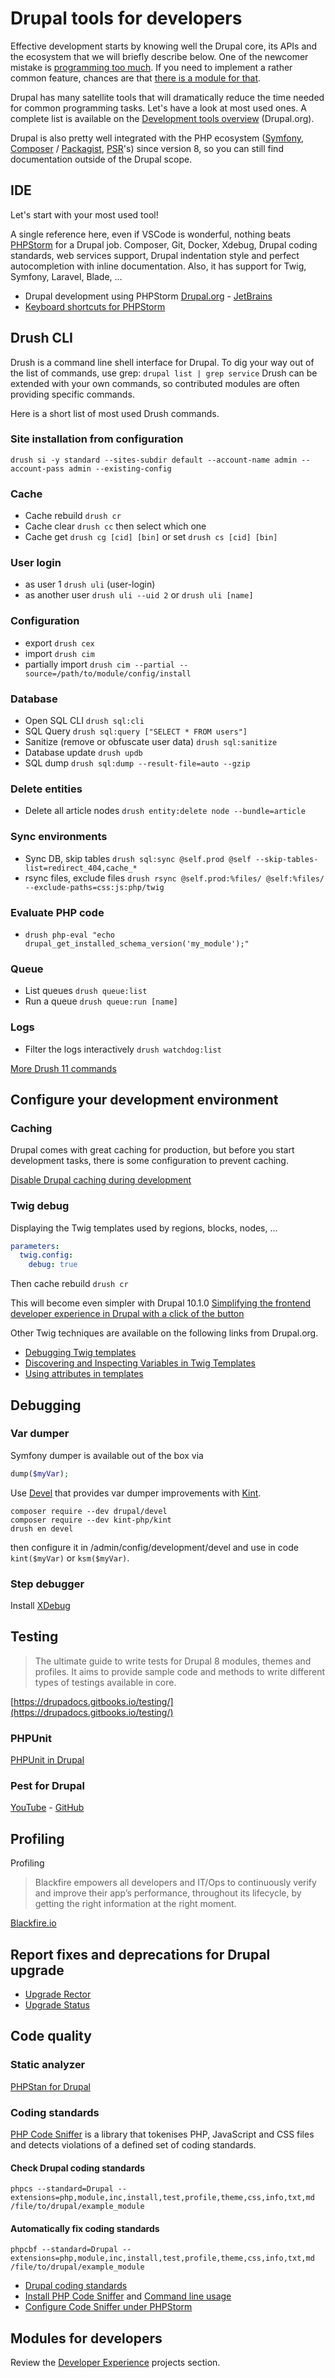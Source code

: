 # Drupal tools for developers

Effective development starts by knowing well the Drupal core, its APIs and the ecosystem that we will briefly describe below. One of the newcomer mistake is [programming too much](https://books.google.be/books?id=JrW9CgAAQBAJ&pg=PA73&lpg=PA73#v=onepage&q&f=false). If you need to implement a rather common feature, chances are that [there is a module for that](/build/modules-themes-distributions).

Drupal has many satellite tools that will dramatically reduce the time needed for common programming tasks. 
Let's have a look at most used ones. A complete list is available on the [Development tools overview](https://www.drupal.org/docs/develop/development-tools/development-tools-overview) (Drupal.org).

Drupal is also pretty well integrated with the PHP ecosystem ([Symfony](https://symfony.com/), [Composer](https://getcomposer.org/) / [Packagist](https://packagist.org/), [PSR](http://www.php-fig.org/psr/)'s) since version 8, so you can still find documentation outside of the Drupal scope.

## IDE

Let's start with your most used tool!

A single reference here, even if VSCode is wonderful, nothing beats [PHPStorm](https://www.jetbrains.com/phpstorm/) for a Drupal job.
Composer, Git, Docker, Xdebug, Drupal coding standards, web services support, Drupal indentation style
and perfect autocompletion with inline documentation. Also, it has support for Twig, Symfony, Laravel, Blade, ...

- Drupal development using PHPStorm [Drupal.org](https://www.drupal.org/docs/develop/development-tools/configuring-phpstorm) - [JetBrains](https://www.jetbrains.com/help/phpstorm/drupal-support.html)
- [Keyboard shortcuts for PHPStorm](https://www.jetbrains.com/help/phpstorm/mastering-keyboard-shortcuts.html)

## Drush CLI

Drush is a command line shell interface for Drupal.
To dig your way out of the list of commands, use grep: `drupal list | grep service`
Drush can be extended with your own commands, so contributed modules are often providing specific commands.

Here is a short list of most used Drush commands.

### Site installation from configuration

`drush si -y standard --sites-subdir default --account-name admin --account-pass admin --existing-config `

### Cache

- Cache rebuild `drush cr`
- Cache clear `drush cc` then select which one
- Cache get `drush cg [cid] [bin]` or set `drush cs [cid] [bin]`

### User login

- as user 1 `drush uli` (user-login)
- as another user `drush uli --uid 2` or `drush uli [name]`

### Configuration

- export `drush cex`
- import `drush cim`
- partially import `drush cim --partial --source=/path/to/module/config/install`

### Database

- Open SQL CLI `drush sql:cli`
- SQL Query `drush sql:query ["SELECT * FROM users"]`
- Sanitize (remove or obfuscate user data) `drush sql:sanitize`
- Database update `drush updb`
- SQL dump `drush sql:dump --result-file=auto --gzip`

### Delete entities

- Delete all article nodes `drush entity:delete node --bundle=article` 

### Sync environments

- Sync DB, skip tables `drush sql:sync @self.prod @self --skip-tables-list=redirect_404,cache_*`
- rsync files, exclude files `drush rsync @self.prod:%files/ @self:%files/ --exclude-paths=css:js:php/twig`

### Evaluate PHP code

- `drush php-eval "echo drupal_get_installed_schema_version('my_module');"`

### Queue

- List queues `drush queue:list`
- Run a queue `drush queue:run [name]`

### Logs

- Filter the logs interactively `drush watchdog:list`

[More Drush 11 commands](https://www.drush.org/11.x/commands/all/)

## Configure your development environment

### Caching

Drupal comes with great caching for production, but before you start development tasks, there is some configuration to prevent caching.

[Disable Drupal caching during development](https://www.drupal.org/node/2598914)

### Twig debug

Displaying the Twig templates used by regions, blocks, nodes, ...

```yaml filename="development.services.yml"
parameters:
  twig.config:
    debug: true
```

Then cache rebuild
`drush cr`

This will become even simpler with Drupal 10.1.0
[Simplifying the frontend developer experience in Drupal with a click of the button](https://mglaman.dev/blog/simplifying-frontend-developer-experience-drupal-click-button)

Other Twig techniques are available on the following links from Drupal.org.

*   [Debugging Twig templates](https://www.drupal.org/docs/8/theming/twig/debugging-twig-templates)
*   [Discovering and Inspecting Variables in Twig Templates](https://www.drupal.org/docs/8/theming/twig/discovering-and-inspecting-variables-in-twig-templates)
*   [Using attributes in templates](https://www.drupal.org/docs/8/theming-drupal-8/using-attributes-in-templates)

## Debugging

### Var dumper

Symfony dumper is available out of the box via

```php
dump($myVar);
```

Use [Devel](https://www.drupal.org/project/devel) that provides var dumper improvements with [Kint](https://github.com/kint-php/kint).

```
composer require --dev drupal/devel
composer require --dev kint-php/kint
drush en devel
```

then configure it in /admin/config/development/devel and use in code `kint($myVar)` or `ksm($myVar)`.

### Step debugger

Install [XDebug](https://www.drupal.org/docs/develop/development-tools/xdebug-debugger)

## Testing

> The ultimate guide to write tests for Drupal 8 modules, themes and profiles. It aims to provide sample code and methods to write different types of testings available in core.

[https://drupadocs.gitbooks.io/testing/](https://drupadocs.gitbooks.io/testing/)

### PHPUnit

[PHPUnit in Drupal](https://www.drupal.org/docs/automated-testing/phpunit-in-drupal)

### Pest for Drupal

[YouTube](https://www.youtube.com/watch?v=2uJTOPE0Udg) - [GitHub](https://github.com/mglaman/pest-plugin-drupal)

## Profiling

Profiling

> Blackfire empowers all developers and IT/Ops to continuously verify and improve their app’s
> performance, throughout its lifecycle, by getting the right information at the right moment.

[Blackfire.io](https://blackfire.io/)

## Report fixes and deprecations for Drupal upgrade

- [Upgrade Rector](https://www.drupal.org/project/upgrade_rector)
- [Upgrade Status](https://www.drupal.org/project/upgrade_status)

## Code quality

### Static analyzer

[PHPStan for Drupal](https://github.com/mglaman/phpstan-drupal)

### Coding standards

[PHP Code Sniffer](https://github.com/squizlabs/PHP_CodeSniffer) is a library that tokenises PHP, JavaScript and CSS files and detects violations of a defined set of coding standards.

#### Check Drupal coding standards

`phpcs --standard=Drupal --extensions=php,module,inc,install,test,profile,theme,css,info,txt,md /file/to/drupal/example_module`

#### Automatically fix coding standards

`phpcbf --standard=Drupal --extensions=php,module,inc,install,test,profile,theme,css,info,txt,md /file/to/drupal/example_module`

* [Drupal coding standards](https://www.drupal.org/docs/develop/standards)
* [Install PHP Code Sniffer](https://www.drupal.org/node/1419988) and [Command line usage](https://www.drupal.org/node/1587138)
* [Configure Code Sniffer under PHPStorm](https://confluence.jetbrains.com/display/PhpStorm/Drupal+Development+using+PhpStorm#DrupalDevelopmentusingPhpStorm-CoderandPHPCodeSnifferIntegration)

## Modules for developers

Review the [Developer Experience](http://localhost:3000/build/projects#developer-experience) projects section.
